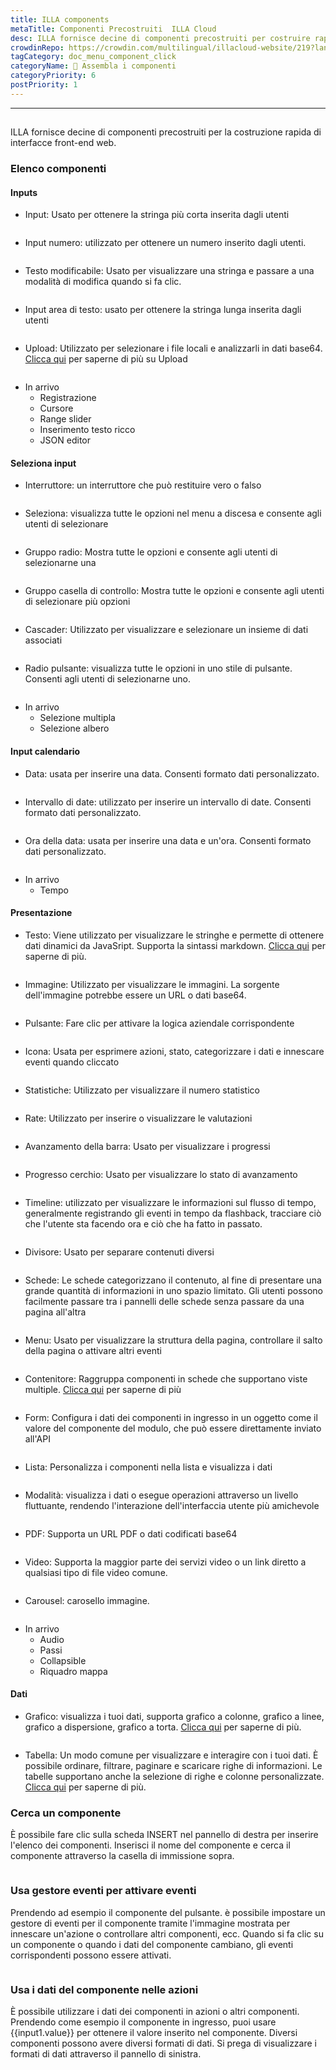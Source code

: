 ```yaml
---
title: ILLA components
metaTitle: Componenti Precostruiti  ILLA Cloud
desc: ILLA fornisce decine di componenti precostruiti per costruire rapidamente interfacce front-end web
crowdinRepo: https://crowdin.com/multilingual/illacloud-website/219?languages=it&filter=basic&value=0
tagCategory: doc_menu_component_click
categoryName: 🧬 Assembla i componenti
categoryPriority: 6
postPriority: 1
---
```


* * *

## <h2 hidden>ILLA components</h2>

ILLA fornisce decine di componenti precostruiti per la costruzione rapida di interfacce front-end web.

### Elenco componenti

#### Inputs

-   Input: Usato per ottenere la stringa più corta inserita dagli utenti

<img
  src='https://cdn.illacloud.com/official-website/img/docs/assemble/illa_components.png'
  alt=""
/>

-   Input numero: utilizzato per ottenere un numero inserito dagli utenti.

<img
  src='https://cdn.illacloud.com/official-website/img/docs/assemble/illa_components(1).png'
  alt=""
/>

-   Testo modificabile: Usato per visualizzare una stringa e passare a una modalità di modifica quando si fa clic.

<img
  src='https://cdn.illacloud.com/official-website/img/docs/assemble/illa_components(2).png'
  alt=""
/>

-   Input area di testo: usato per ottenere la stringa lunga inserita dagli utenti

<img
  src='https://cdn.illacloud.com/official-website/img/docs/assemble/illa_components(3).png'
  alt=""
/>

-   Upload: Utilizzato per selezionare i file locali e analizzarli in dati base64. [Clicca qui](https://www.illacloud.com/en-US/docs/upload) per saperne di più su Upload

<img
  src='https://cdn.illacloud.com/official-website/img/docs/assemble/illa_components(4).png'
  alt=""
/>

-   In arrivo
    -   Registrazione
    -   Cursore
    -   Range slider
    -   Inserimento testo ricco
    -   JSON editor

#### Seleziona input

-   Interruttore: un interruttore che può restituire vero o falso

<img
  src='https://cdn.illacloud.com/official-website/img/docs/assemble/illa_components(5).png'
  alt=""
/>

-   Seleziona: visualizza tutte le opzioni nel menu a discesa e consente agli utenti di selezionare

<img
  src='https://cdn.illacloud.com/official-website/img/docs/assemble/illa_components(6).png'
  alt=""
/>

-   Gruppo radio: Mostra tutte le opzioni e consente agli utenti di selezionarne una

<img
  src='https://cdn.illacloud.com/official-website/img/docs/assemble/illa_components(7).png'
  alt=""
/>

-   Gruppo casella di controllo: Mostra tutte le opzioni e consente agli utenti di selezionare più opzioni

<img
  src='https://cdn.illacloud.com/official-website/img/docs/assemble/illa_components(8).png'
  alt=""
/>

-   Cascader: Utilizzato per visualizzare e selezionare un insieme di dati associati

<img
  src='https://cdn.illacloud.com/official-website/img/docs/assemble/illa_components(9).png'
  alt=""
/>

-   Radio pulsante: visualizza tutte le opzioni in uno stile di pulsante. Consenti agli utenti di selezionarne uno.

<img
  src='https://cdn.illacloud.com/official-website/img/docs/assemble/illa_components(10).png'
  alt=""
/>

-   In arrivo
    -   Selezione multipla
    -   Selezione albero

#### Input calendario

-   Data: usata per inserire una data. Consenti formato dati personalizzato.

<img
  src='https://cdn.illacloud.com/official-website/img/docs/assemble/illa_components(11).png'
  alt=""
/>

-   Intervallo di date: utilizzato per inserire un intervallo di date. Consenti formato dati personalizzato.

<img
  src='https://cdn.illacloud.com/official-website/img/docs/assemble/illa_components(12).png'
  alt=""
/>

-   Ora della data: usata per inserire una data e un'ora. Consenti formato dati personalizzato.

<img
  src='https://cdn.illacloud.com/official-website/img/docs/assemble/illa_components(13).png'
  alt=""
/>

-   In arrivo
    -   Tempo

#### Presentazione

-   Testo: Viene utilizzato per visualizzare le stringhe e permette di ottenere dati dinamici da JavaSript. Supporta la sintassi markdown. [Clicca qui](https://www.illacloud.com/en-US/docs/text) per saperne di più.

<img
  src='https://cdn.illacloud.com/official-website/img/docs/assemble/illa_components(14).png'
  alt=""
/>

-   Immagine: Utilizzato per visualizzare le immagini. La sorgente dell'immagine potrebbe essere un URL o dati base64.

<img
  src='https://cdn.illacloud.com/official-website/img/docs/assemble/illa_components(15).png'
  alt=""
/>

-   Pulsante: Fare clic per attivare la logica aziendale corrispondente

<img
  src='https://cdn.illacloud.com/official-website/img/docs/assemble/illa_components(16).png'
  alt=""
/>

-   Icona: Usata per esprimere azioni, stato, categorizzare i dati e innescare eventi quando cliccato

<img
  src='https://cdn.illacloud.com/official-website/img/docs/assemble/illa_components(17).png'
  alt=""
/>

-   Statistiche: Utilizzato per visualizzare il numero statistico

<img
  src='https://cdn.illacloud.com/official-website/img/docs/assemble/illa_components(18).png'
  alt=""
/>

-   Rate: Utilizzato per inserire o visualizzare le valutazioni

<img
  src='https://cdn.illacloud.com/official-website/img/docs/assemble/illa_components(19).png'
  alt=""
/>

-   Avanzamento della barra: Usato per visualizzare i progressi

<img
  src='https://cdn.illacloud.com/official-website/img/docs/assemble/illa_components(20).png'
  alt=""
/>

-   Progresso cerchio: Usato per visualizzare lo stato di avanzamento

<img
  src='https://cdn.illacloud.com/official-website/img/docs/assemble/illa_components(21).png'
  alt=""
/>

-   Timeline: utilizzato per visualizzare le informazioni sul flusso di tempo, generalmente registrando gli eventi in tempo da flashback, tracciare ciò che l'utente sta facendo ora e ciò che ha fatto in passato.

<img
  src='https://cdn.illacloud.com/official-website/img/docs/assemble/illa_components(22).png'
  alt=""
/>

-   Divisore: Usato per separare contenuti diversi

<img
  src='https://cdn.illacloud.com/official-website/img/docs/assemble/illa_components(23).png'
  alt=""
/>

-   Schede: Le schede categorizzano il contenuto, al fine di presentare una grande quantità di informazioni in uno spazio limitato. Gli utenti possono facilmente passare tra i pannelli delle schede senza passare da una pagina all'altra

<img
  src='https://cdn.illacloud.com/official-website/img/docs/assemble/illa_components(24).png'
  alt=""
/>

-   Menu: Usato per visualizzare la struttura della pagina, controllare il salto della pagina o attivare altri eventi

<img
  src='https://cdn.illacloud.com/official-website/img/docs/assemble/illa_components(25).png'
  alt=""
/>

-   Contenitore: Raggruppa componenti in schede che supportano viste multiple. [Clicca qui](https://www.illacloud.com/en-US/docs/container) per saperne di più

<img
  src='https://cdn.illacloud.com/official-website/img/docs/assemble/illa_components(26).png'
  alt=""
/>

-   Form: Configura i dati dei componenti in ingresso in un oggetto come il valore del componente del modulo, che può essere direttamente inviato all'API

<img
  src='https://cdn.illacloud.com/official-website/img/docs/assemble/illa_components(27).png'
  alt=""
/>

-   Lista: Personalizza i componenti nella lista e visualizza i dati

<img
  src='https://cdn.illacloud.com/official-website/img/docs/assemble/illa_components(28).png'
  alt=""
/>

-   Modalità: visualizza i dati o esegue operazioni attraverso un livello fluttuante, rendendo l'interazione dell'interfaccia utente più amichevole

<img
  src='https://cdn.illacloud.com/official-website/img/docs/assemble/illa_components(29).png'
  alt=""
/>

-   PDF: Supporta un URL PDF o dati codificati base64

<img
  src='https://cdn.illacloud.com/official-website/img/docs/assemble/illa_components(30).png'
  alt=""
/>

-   Video: Supporta la maggior parte dei servizi video o un link diretto a qualsiasi tipo di file video comune.

<img
  src='https://cdn.illacloud.com/official-website/img/docs/assemble/illa_components(31).png'
  alt=""
/>

-   Carousel: carosello immagine.

<img
  src='https://cdn.illacloud.com/official-website/img/docs/assemble/illa_components(32).png'
  alt=""
/>

-   In arrivo
    -   Audio
    -   Passi
    -   Collapsible
    -   Riquadro mappa

#### Dati

-   Grafico: visualizza i tuoi dati, supporta grafico a colonne, grafico a linee, grafico a dispersione, grafico a torta. [Clicca qui](https://www.illacloud.com/en-US/docs/chart) per saperne di più.

<img
  src='https://cdn.illacloud.com/official-website/img/docs/assemble/illa_components(33).png'
  alt=""
/>

-   Tabella: Un modo comune per visualizzare e interagire con i tuoi dati. È possibile ordinare, filtrare, paginare e scaricare righe di informazioni. Le tabelle supportano anche la selezione di righe e colonne personalizzate. [Clicca qui]([https://www.illacloud.com/en-US/docs/table](https://www.illacloud.com/en-US/docs/table)) per saperne di più.

### Cerca un componente

È possibile fare clic sulla scheda INSERT nel pannello di destra per inserire l'elenco dei componenti. Inserisci il nome del componente e cerca il componente attraverso la casella di immissione sopra.

<img
  src='https://cdn.illacloud.com/official-website/img/docs/assemble/illa_components(34).png'
  alt=""
/>

### Usa gestore eventi per attivare eventi

Prendendo ad esempio il componente del pulsante. è possibile impostare un gestore di eventi per il componente tramite l'immagine mostrata per innescare un'azione o controllare altri componenti, ecc. Quando si fa clic su un componente o quando i dati del componente cambiano, gli eventi corrispondenti possono essere attivati.

<img
  src='https://cdn.illacloud.com/official-website/img/docs/assemble/illa_components(35).png'
  alt=""
/>

### Usa i dati del componente nelle azioni

È possibile utilizzare i dati dei componenti in azioni o altri componenti. Prendendo come esempio il componente in ingresso, puoi usare {{input1.value}} per ottenere il valore inserito nel componente. Diversi componenti possono avere diversi formati di dati. Si prega di visualizzare i formati di dati attraverso il pannello di sinistra.

<img
  src='https://cdn.illacloud.com/official-website/img/docs/assemble/illa_components(36).png'
  alt=""
/>

